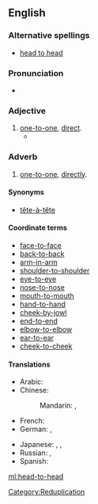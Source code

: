 ==English==
{{rft}}
===Alternative spellings===
* [[head to head]]

===Pronunciation===
*{{IPA|/hɛd.tu.hɛd/}}

===Adjective===
{{en-adj|pos=[[head]]-[[to]]-[[head]]}}

# [[one-to-one]], [[direct]].
#*{{quote-news|year=2006|date=7/11||title=At 35, Southwest''s strategy gets more complicated|author=Dan Reed|work=USA Today|passage=For years, Southwest sought to avoid '''head-to-head''' competition with big, traditional airlines.}}

===Adverb===
{{en-adv|-}}

# [[one-to-one]], [[directly]].

====Synonyms====
* [[tête-à-tête]]

====Coordinate terms====
* [[face-to-face]]
* [[back-to-back]]
* [[arm-in-arm]]
* [[shoulder-to-shoulder]]
* [[eye-to-eye]]
* [[nose-to-nose]]
* [[mouth-to-mouth]]
* [[hand-to-hand]]
* [[cheek-by-jowl]]
* [[end-to-end]]
* [[elbow-to-elbow]]
* [[ear-to-ear]]
* [[cheek-to-cheek]]

====Translations====
{{trans-top|head-to-head}}
* Arabic: {{t|ar|وجها لوجه|alt=وجهاً لوجه|tr=wájhan li-wajh}}
* Chinese:
*: Mandarin: {{t|cmn|面對面|sc=Hani}},  {{t|cmn|面对面|tr=miànduìmiàn|sc=Hani}}
* French: {{t+|fr|tête-à-tête}}
* German: {{t+|de|tête-à-tête}},  {{t|de|unter vier Augen}}
{{trans-mid}}
* Japanese: {{t-|ja|内緒|alt=内緒の|tr=ないしょの, naisho-no}},  {{t|ja|二人っきり|tr=ふたりっきり, futarikkiri}},  {{t|ja|相対|alt=相対の|tr=あいたいの, aitai-no}}
* Russian: {{t|ru|тет-а-тет|tr=tet-a-tét}},  {{t|ru|с глазу на глаз|tr=s glázu ná glaz}}
* Spanish: {{t|es|cabeza a cabeza}}
{{trans-bottom}}

[[Category:Reduplication]]

[[ml:head-to-head]]